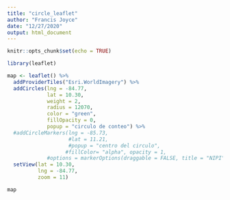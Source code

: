 ```yaml
---
title: "circle_leaflet"
author: "Francis Joyce"
date: "12/27/2020"
output: html_document
---
```


```r
knitr::opts_chunk$set(echo = TRUE)
```

```r
library(leaflet)
```

```r
map <- leaflet() %>% 
  addProviderTiles("Esri.WorldImagery") %>% 
  addCircles(lng = -84.77,
             lat = 10.30,
             weight = 2,
             radius = 12070,
             color = "green",
             fillOpacity = 0,
             popup = "circulo de conteo") %>% 
  #addCircleMarkers(lng = -85.73,
                    #lat = 11.21, 
                    #popup = "centro del circulo",
                   #fillColor= "alpha", opacity = 1,
             #options = markerOptions(draggable = FALSE, title = "NIPI")) %>%
  setView(lat = 10.30,
          lng = -84.77,
          zoom = 11)

map
```

